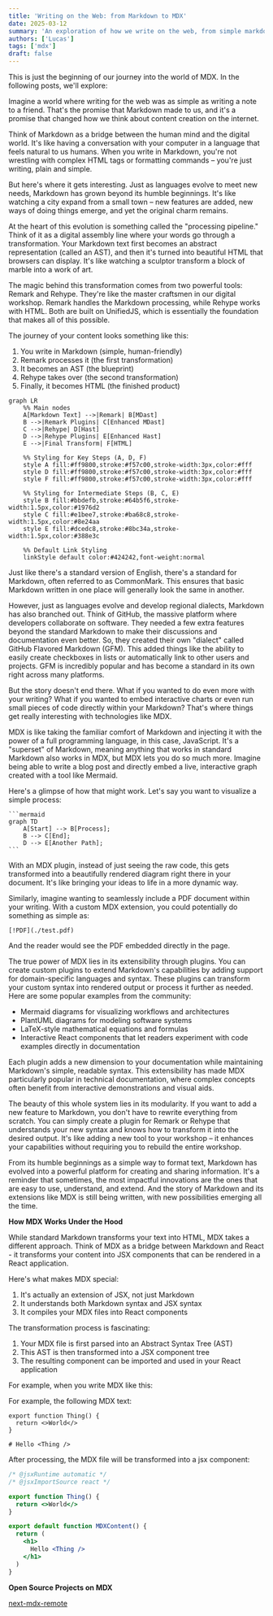 ```yaml
---
title: 'Writing on the Web: from Markdown to MDX'
date: 2025-03-12
summary: 'An exploration of how we write on the web, from simple markdown to powerful MDX, and why it matters.'
authors: ['Lucas']
tags: ['mdx']
draft: false
---
```


This is just the beginning of our journey into the world of MDX. In the following posts, we'll explore:

<MdxSeriesNav currentPost={props.path} />

Imagine a world where writing for the web was as simple as writing a note to a friend. That's the promise that Markdown made to us, and it's a promise that changed how we think about content creation on the internet.

Think of Markdown as a bridge between the human mind and the digital world. It's like having a conversation with your computer in a language that feels natural to us humans. When you write in Markdown, you're not wrestling with complex HTML tags or formatting commands – you're just writing, plain and simple.

But here's where it gets interesting. Just as languages evolve to meet new needs, Markdown has grown beyond its humble beginnings. It's like watching a city expand from a small town – new features are added, new ways of doing things emerge, and yet the original charm remains.

At the heart of this evolution is something called the "processing pipeline." Think of it as a digital assembly line where your words go through a transformation. Your Markdown text first becomes an abstract representation (called an AST), and then it's turned into beautiful HTML that browsers can display. It's like watching a sculptor transform a block of marble into a work of art.

The magic behind this transformation comes from two powerful tools: Remark and Rehype. They're like the master craftsmen in our digital workshop. Remark handles the Markdown processing, while Rehype works with HTML. Both are built on UnifiedJS, which is essentially the foundation that makes all of this possible.

The journey of your content looks something like this:

1. You write in Markdown (simple, human-friendly)
2. Remark processes it (the first transformation)
3. It becomes an AST (the blueprint)
4. Rehype takes over (the second transformation)
5. Finally, it becomes HTML (the finished product)

```mermaid
graph LR
    %% Main nodes
    A[Markdown Text] -->|Remark| B[MDast]
    B -->|Remark Plugins| C[Enhanced MDast]
    C -->|Rehype| D[Hast]
    D -->|Rehype Plugins| E[Enhanced Hast]
    E -->|Final Transform| F[HTML]

    %% Styling for Key Steps (A, D, F)
    style A fill:#ff9800,stroke:#f57c00,stroke-width:3px,color:#fff
    style D fill:#ff9800,stroke:#f57c00,stroke-width:3px,color:#fff
    style F fill:#ff9800,stroke:#f57c00,stroke-width:3px,color:#fff

    %% Styling for Intermediate Steps (B, C, E)
    style B fill:#bbdefb,stroke:#64b5f6,stroke-width:1.5px,color:#1976d2
    style C fill:#e1bee7,stroke:#ba68c8,stroke-width:1.5px,color:#8e24aa
    style E fill:#dcedc8,stroke:#8bc34a,stroke-width:1.5px,color:#388e3c

    %% Default Link Styling
    linkStyle default color:#424242,font-weight:normal

```

Just like there's a standard version of English, there's a standard for Markdown, often referred to as CommonMark. This ensures that basic Markdown written in one place will generally look the same in another.

However, just as languages evolve and develop regional dialects, Markdown has also branched out. Think of GitHub, the massive platform where developers collaborate on software. They needed a few extra features beyond the standard Markdown to make their discussions and documentation even better. So, they created their own "dialect" called GitHub Flavored Markdown (GFM). This added things like the ability to easily create checkboxes in lists or automatically link to other users and projects. GFM is incredibly popular and has become a standard in its own right across many platforms.

But the story doesn't end there. What if you wanted to do even more with your writing? What if you wanted to embed interactive charts or even run small pieces of code directly within your Markdown? That's where things get really interesting with technologies like MDX.

MDX is like taking the familiar comfort of Markdown and injecting it with the power of a full programming language, in this case, JavaScript. It's a "superset" of Markdown, meaning anything that works in standard Markdown also works in MDX, but MDX lets you do so much more. Imagine being able to write a blog post and directly embed a live, interactive graph created with a tool like Mermaid.

Here's a glimpse of how that might work. Let's say you want to visualize a simple process:

````
```mermaid
graph TD
    A[Start] --> B[Process];
    B --> C[End];
    D --> E[Another Path];
```
````

With an MDX plugin, instead of just seeing the raw code, this gets transformed into a beautifully rendered diagram right there in your document. It's like bringing your ideas to life in a more dynamic way.

Similarly, imagine wanting to seamlessly include a PDF document within your writing. With a custom MDX extension, you could potentially do something as simple as:

```
[!PDF](./test.pdf)
```

And the reader would see the PDF embedded directly in the page.

The true power of MDX lies in its extensibility through plugins. You can create custom plugins to extend Markdown's capabilities by adding support for domain-specific languages and syntax. These plugins can transform your custom syntax into rendered output or process it further as needed. Here are some popular examples from the community:

- Mermaid diagrams for visualizing workflows and architectures
- PlantUML diagrams for modeling software systems
- LaTeX-style mathematical equations and formulas
- Interactive React components that let readers experiment with code examples directly in documentation

Each plugin adds a new dimension to your documentation while maintaining Markdown's simple, readable syntax. This extensibility has made MDX particularly popular in technical documentation, where complex concepts often benefit from interactive demonstrations and visual aids.

The beauty of this whole system lies in its modularity. If you want to add a new feature to Markdown, you don't have to rewrite everything from scratch. You can simply create a plugin for Remark or Rehype that understands your new syntax and knows how to transform it into the desired output. It's like adding a new tool to your workshop – it enhances your capabilities without requiring you to rebuild the entire workshop.

From its humble beginnings as a simple way to format text, Markdown has evolved into a powerful platform for creating and sharing information. It's a reminder that sometimes, the most impactful innovations are the ones that are easy to use, understand, and extend. And the story of Markdown and its extensions like MDX is still being written, with new possibilities emerging all the time.

**How MDX Works Under the Hood**

While standard Markdown transforms your text into HTML, MDX takes a different approach. Think of MDX as a bridge between Markdown and React - it transforms your content into JSX components that can be rendered in a React application.

Here's what makes MDX special:

1. It's actually an extension of JSX, not just Markdown
2. It understands both Markdown syntax and JSX syntax
3. It compiles your MDX files into React components

The transformation process is fascinating:

1. Your MDX file is first parsed into an Abstract Syntax Tree (AST)
2. This AST is then transformed into a JSX component tree
3. The resulting component can be imported and used in your React application

For example, when you write MDX like this:

For example, the following MDX text:

```mdx
export function Thing() {
  return <>World</>
}

# Hello <Thing />
```

After processing, the MDX file will be transformed into a jsx component:

```jsx
/* @jsxRuntime automatic */
/* @jsxImportSource react */

export function Thing() {
  return <>World</>
}

export default function MDXContent() {
  return (
    <h1>
      Hello <Thing />
    </h1>
  )
}
```

**Open Source Projects on MDX**

[next-mdx-remote](https://github.com/hashicorp/next-mdx-remote)
